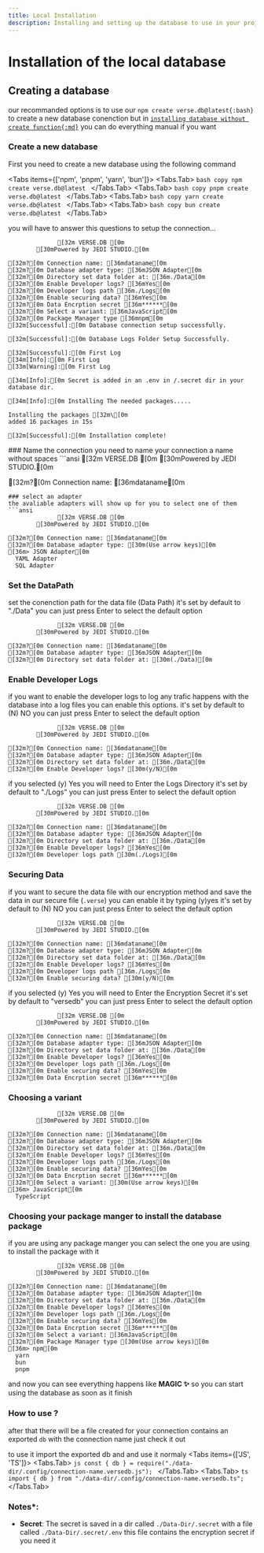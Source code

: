 ```yaml
---
title: Local Installation
description: Installing and setting up the database to use in your project like the MAGIC ✨
---
```


# Installation of the local database

## Creating a database
our recommanded options is to use our `npm create verse.db@latest{:bash}` to create a new database conenction but in [`installing database without create function{:md}`](/docs/cors/connect) you can do everything manual if you want
### Create a new database

First you need to create a new database using the following command

<Tabs items={['npm', 'pnpm', 'yarn', 'bun']}>
  <Tabs.Tab>
    ```bash copy
    npm create verse.db@latest
    ```
  </Tabs.Tab>
  <Tabs.Tab>
    ```bash copy
    pnpm create verse.db@latest
    ```
  </Tabs.Tab>
  <Tabs.Tab>
    ```bash copy
    yarn create verse.db@latest
    ```
  </Tabs.Tab>
  <Tabs.Tab>
    ```bash copy
    bun create verse.db@latest
    ```
  </Tabs.Tab>
</Tabs>

you will have to answer this questions to setup the connection...
```ansi
              [32m VERSE.DB [0m
        [30mPowered by JEDI STUDIO.[0m

[32m?[0m Connection name: [36mdataname[0m
[32m?[0m Database adapter type: [36mJSON Adapter[0m
[32m?[0m Directory set data folder at: [36m./Data[0m
[32m?[0m Enable Developer logs? [36mYes[0m
[32m?[0m Developer logs path [36m./Logs[0m
[32m?[0m Enable securing data? [36mYes[0m
[32m?[0m Data Encrption secret [36m******[0m
[32m?[0m Select a variant: [36mJavaScript[0m
[32m?[0m Package Manager type [36mnpm[0m
[32m[Successful]:[0m Database connection setup successfully.

[32m[Successful]:[0m Database Logs Folder Setup Successfully.

[32m[Successful]:[0m First Log
[34m[Info]:[0m First Log
[33m[Warning]:[0m First Log

[34m[Info]:[0m Secret is added in an .env in /.secret dir in your database dir.

[34m[Info]:[0m Installing The needed packages.....

Installing the packages [32m\[0m
added 16 packages in 15s

[32m[Successful]:[0m Installation complete!
```
<Steps>
### Name the connection
you need to name your connection a name without spaces
```ansi
              [32m VERSE.DB [0m
        [30mPowered by JEDI STUDIO.[0m

[32m?[0m Connection name: [36mdataname[0m
```
### select an adapter
the avaliable adapters will show up for you to select one of them
```ansi
              [32m VERSE.DB [0m
        [30mPowered by JEDI STUDIO.[0m

[32m?[0m Connection name: [36mdataname[0m
[32m?[0m Database adapter type: [30m(Use arrow keys)[0m
[36m> JSON Adapter[0m
  YAML Adapter
  SQL Adapter
```
### Set the DataPath
set the conenction path for the data file (Data Path)
it's set by default to "./Data" you can just press Enter to select the default option
```ansi
              [32m VERSE.DB [0m
        [30mPowered by JEDI STUDIO.[0m

[32m?[0m Connection name: [36mdataname[0m
[32m?[0m Database adapter type: [36mJSON Adapter[0m
[32m?[0m Directory set data folder at: [30m(./Data)[0m
```
### Enable Developer Logs
if you want to enable the developer logs to log any trafic happens with the database into a log files you can enable this options.
it's set by default to (N) NO you can just press Enter to select the default option
```ansi
              [32m VERSE.DB [0m
        [30mPowered by JEDI STUDIO.[0m

[32m?[0m Connection name: [36mdataname[0m
[32m?[0m Database adapter type: [36mJSON Adapter[0m
[32m?[0m Directory set data folder at: [36m./Data[0m
[32m?[0m Enable Developer logs? [30m(y/N)[0m
```
if you selected (y) Yes you will need to Enter the Logs Directory 
it's set by default to "./Logs" you can just press Enter to select the default option
```ansi
              [32m VERSE.DB [0m
        [30mPowered by JEDI STUDIO.[0m

[32m?[0m Connection name: [36mdataname[0m
[32m?[0m Database adapter type: [36mJSON Adapter[0m
[32m?[0m Directory set data folder at: [36m./Data[0m
[32m?[0m Enable Developer logs? [36mYes[0m
[32m?[0m Developer logs path [30m(./Logs)[0m
```
### Securing Data
if you want to secure the data file with our encryption method and save the data in our secure file (`.verse`) you can enable it by typing (y)yes
it's set by default to (N) NO you can just press Enter to select the default option
```ansi
              [32m VERSE.DB [0m
        [30mPowered by JEDI STUDIO.[0m

[32m?[0m Connection name: [36mdataname[0m
[32m?[0m Database adapter type: [36mJSON Adapter[0m
[32m?[0m Directory set data folder at: [36m./Data[0m
[32m?[0m Enable Developer logs? [36mYes[0m
[32m?[0m Developer logs path [36m./Logs[0m
[32m?[0m Enable securing data? [30m(y/N)[0m
```
if you selected (y) Yes you will need to Enter the Encryption Secret
it's set by default to "versedb" you can just press Enter to select the default option
```ansi
              [32m VERSE.DB [0m
        [30mPowered by JEDI STUDIO.[0m

[32m?[0m Connection name: [36mdataname[0m
[32m?[0m Database adapter type: [36mJSON Adapter[0m
[32m?[0m Directory set data folder at: [36m./Data[0m
[32m?[0m Enable Developer logs? [36mYes[0m
[32m?[0m Developer logs path [36m./Logs[0m
[32m?[0m Enable securing data? [36mYes[0m
[32m?[0m Data Encrption secret [36m******[0m
```
### Choosing a variant

```ansi
              [32m VERSE.DB [0m
        [30mPowered by JEDI STUDIO.[0m

[32m?[0m Connection name: [36mdataname[0m
[32m?[0m Database adapter type: [36mJSON Adapter[0m
[32m?[0m Directory set data folder at: [36m./Data[0m
[32m?[0m Enable Developer logs? [36mYes[0m
[32m?[0m Developer logs path [36m./Logs[0m
[32m?[0m Enable securing data? [36mYes[0m
[32m?[0m Data Encrption secret [36m******[0m
[32m?[0m Select a variant: [30m(Use arrow keys)[0m
[36m> JavaScript[0m
  TypeScript
```
### Choosing your package manger to install the database package 
if you are using any package manger you can select the one you are using to install the package with it
```ansi
              [32m VERSE.DB [0m
        [30mPowered by JEDI STUDIO.[0m

[32m?[0m Connection name: [36mdataname[0m
[32m?[0m Database adapter type: [36mJSON Adapter[0m
[32m?[0m Directory set data folder at: [36m./Data[0m
[32m?[0m Enable Developer logs? [36mYes[0m
[32m?[0m Developer logs path [36m./Logs[0m
[32m?[0m Enable securing data? [36mYes[0m
[32m?[0m Data Encrption secret [36m******[0m
[32m?[0m Select a variant: [36mJavaScript[0m
[32m?[0m Package Manager type [30m(Use arrow keys)[0m
[36m> npm[0m
  yarn
  bun
  pnpm
```
and now you can see everything happens like **MAGIC ✨** so you can start using the database as soon as it finish

### How to use ?
after that there will be a file created for your connection contains an exported `db` with the connection name just check it out 

to use it import the exported db and and use it normaly
<Tabs items={['JS', 'TS']}>
  <Tabs.Tab>
    ```js
    const { db } = require("./data-dir/.config/connection-name.versedb.js");
    ```
  </Tabs.Tab>
  <Tabs.Tab>
    ```ts
    import { db } from "./data-dir/.config/connection-name.versedb.ts";
    ```
  </Tabs.Tab>
</Tabs>

</Steps>

### Notes*: 
- **Secret**: The secret is saved in a dir called `./Data-Dir/.secret` with a file called `./Data-Dir/.secret/.env` this file contains the encryption secret if you need it